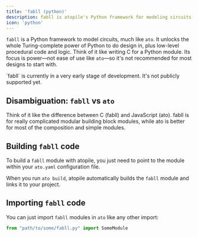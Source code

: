 ```yaml
---
title: 'fabll (python)'
description: fabll is atopile's Python framework for modeling circuits.
icon: 'python'
---
```



`fabll` is a Python framework to model circuits, much like `ato`. It unlocks the whole Turing-complete power of Python to do design in, plus low-level procedural code and logic. Think of it like writing C for a Python module. Its focus is power—not ease of use like `ato`—so it's not recommended for most designs to start with.

<Warning>
    `fabll` is currently in a very early stage of development. It's not publicly supported yet.
</Warning>

## Disambiguation: `fabll` vs `ato`
Think of it like the difference between C (fabll) and JavaScript (ato).
fabll is for really complicated modular building block modules, while ato is better for most of the composition and simple modules.

## Building `fabll` code

To build a `fabll` module with atopile, you just need to point to the module within your `ato.yaml` configuration file.

When you run `ato build`, atopile automatically builds the `fabll` module and links it to your project.

## Importing `fabll` code

You can just import `fabll` modules in `ato` like any other import:

```python
from "path/to/some/fabll.py" import SomeModule
```

